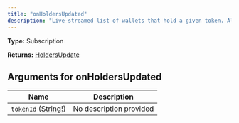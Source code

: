 ```yaml
---
title: "onHoldersUpdated"
description: "Live-streamed list of wallets that hold a given token. Also has the unique count of holders for that token."
---
```


**Type:** Subscription

**Returns:** [HoldersUpdate](/api-reference/types/holdersupdate)

## Arguments for onHoldersUpdated

| Name | Description |
|------|-------------|
| `tokenId` ([String!](/api-reference/types/string)) | No description provided |

